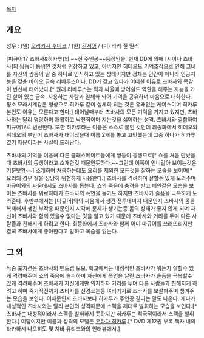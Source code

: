 [[목차]]

== 개요 ==
성우 : (일) [[오리카사 후미코]] / (한) [[김서영]] / (미) 라라 질 밀러

[피규어17 츠바사&히카루]의 ~~진 주인공~~등장인물. 현재 DD에 의해 [시이나 츠바사]의 쌍둥이 동생인 것처럼 위장하고 있고, 아버지인 히데오도 기억조작으로 인해 그녀를 자신의 쌍둥이 딸 중 하나로 인식하고 있는 상태이지만 정체는 인간이 아니라 인공지능을 갖춘 바이오 금속 리베루스이다. DD가 갖고 있다가 어떠한 이유로 츠바사와 똑같이 변신해 태어났다.[* 원래 리베루스는 적과 싸울때 방어쉴드 역할을 해주는 지능을 가진 살아 있는 금속. 사용하는 사람과 일체화 되어 기억을 공유하며 마음으로 대화한다. 평소 모래시계같은 형상으로 히카루 같이 실체화 되는 것은 유래없는 케이스이며 히카루 본인도 이유는 모른다고 한다.] 태어날때부터 츠바사의 모든 기억을 가지고 있지만, 츠바사와는 달리 명랑하며 쾌활하고 낙천적이며 지는것을 싫어하는 성격. 츠바사와 결합하여 피규어17로 변신한다. 또한 히카루라는 이름은 스스로 붙인 것인데 최종화에서 히데오와 히데오의 부인이 츠바사가 태어났을때 이름 2개를 놓고 고민했는데 그중 하나가 히카루였기 때문이라는 사실이 드러난다. 

츠바사의 기억을 이용해 다른 클래스메이트들에게 쌍둥이 동생으로[* 쇼를 처음 만났을때 츠바사의 동생이라고 소개한것 때문인듯하다.~~그런데 이쪽이 언니같아 보이는것은 기분탓?!~~] 소개하며 처음하는데도 요리를 제외한 모든것을 잘하는 모습을 보이며[* 요리의 경우 칼을 상당히 위험하게 사용한다.] 츠바사를 격려하며 잘할수 있게 도와주며 마규어와의 싸움에서도 츠바사를 돕는다. 쇼의 죽음에 충격을 받고 폐인같은 모습을 보이는 츠바사를 위로하다가 츠바사의 폭언을 듣기도 하지만 츠바사가 슬픔을 극복하게 도와준다. 후반부에서는 [마규어]와의 싸움에서 생긴 전투데미지 때문인지 츠바사의 몸을 복제해서 생긴 부작용 때문인지 시각에 문제가 생기는등 몸의 상태가 좋지 않게 되며 자신이 츠바사와 함께 있을수 없다는 것을 알고 있기 때문에 츠바사와 거리를 두며 다른 사람들과 친해지게 하려고 한다. 최종화에서 츠바사와 함께 어미 마규어를 쓰러뜨리지만 결국 츠바사에게 좋아한다고 말하고 목숨을 잃는다. 

== 그 외 ==
작중 포지션은 츠바사의 멘토겸 보모. 학교에서는 내성적인 츠바사가 뭐든지 잘할수 있게 격려해주며 쇼의 죽음에 슬퍼하며 자신에게 폭언을 날린 츠바사가 슬픔을 극복할수 있게 격려해주며 츠바사가 자신에게만 의지하자 거리를 두며 다른 사람들과 친해지게 하려고 하며 죽기직전까지 츠바사를 신경쓰는등 여러가지로 츠바사를 보살펴주며 챙겨주는 모습을 보인다. 이때문인지 츠바사보다 히카루가 주인공 같다는 말도 나온다. 게다가 내성적인 츠바사와는 달리 본인의 성격때문에 스펙을 제대로 발휘하는 모습을 보인다.[* 츠바사는 내성적이라서 스펙을 발휘하지 못하지만 히카루는 적극적이라서 스펙을 발휘한다.] 여담이지만 이름과 성격의 모델은 [[우타다 히카루]].[* DVD 제12권 부록 책자 내의 타카하시 나오히토 및 치바 유리코와의 인터뷰에서.]
